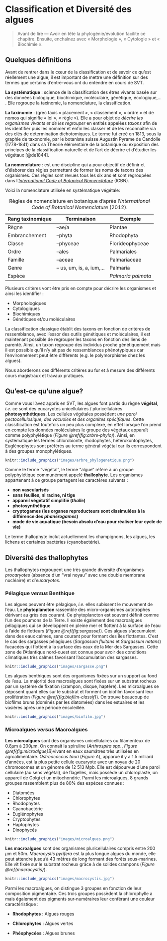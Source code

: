 # Classification et Diversité des algues {#classification}

> Avant de lire — Avoir en tête la phylogénie/évolution facilite ce chapitre. Ensuite, enchaînez avec « Morphologie », « Cytologie » et « Biochimie ».

##  Quelques définitions

Avant de rentrer dans le cœur de la classification et de savoir ce qu'est réellement une algue, il est important de mettre une définition sur des termes que certains d'entre-vous ont du entendre en cours de SVT.

**La systématique** : science de la classification des êtres vivants basée sur des données biologique, biochimique, moléculaire, génétique, écologique,... . Elle regroupe la taxinomie, la nomenclature, la classification.

**La taxinomie** : (grec taxis « placement », « classement », « ordre » et de nomos qui signifie « loi », « règle »). Elle a pour objet de *décrire les organismes vivants et de les regrouper* en entités appelées *taxons* afin de les identifier puis les nommer et enfin les classer et de les reconnaître via des clés de détermination dichotomiques. Le terme fut créé en 1813, sous la graphie de taxonomie, par le botaniste suisse Augustin Pyrame de Candolle (1778-1841) dans sa Théorie élémentaire de la botanique ou exposition des principes de la classification naturelle et de l'art de décrire et d'étudier les végétaux [@de1844].

**La nomenclature** : est une discipline qui a pour objectif de définir et d'élaborer des règles permettant de former les noms de taxons des organismes. Ces règles sont revues tous les six ans et sont regroupées dans l'[*International Code of Botanical Nomenclature*](http://iapt-taxon.org/nomen/main.php) (ICBN).

Voici la nomenclature utilisée en systématique végétale:

Table: Règles de nomenclature en botanique d'après l'*International Code of Botanical Nomenclature* (2012).

| Rang taxinomique | Terminaison               | Exemple           |
|------------------|---------------------------|-------------------|
| Règne            | --ae/a                    | Plantae           |
| Embranchement    | --phyta                   | Rhodophyta        |
| Classe           | --phyceae                 | Florideophyceae   |
| Ordre            | --ales                    | Palmariales       |
| Famille          | --aceae                   | Palmariaceae      |
| Genre            | -- us, um, is, a, ium,... | Palmaria          |
| Espèce           |                           | *Palmaria palmata*|



Plusieurs critères vont être pris en compte pour décrire les organismes et ainsi les identifier :

* Morphologiques
* Cytologiques
* Biochimiques
* Génétiques et/ou moléculaires


La classification classique établit des taxons en fonction de critères de ressemblance, avec l'essor des outils génétiques et moléculaires, il est maintenant possible de regrouper les taxons en fonction des liens de parenté. Ainsi, un taxon regroupe des individus proche génétiquement mais il est possible qu'il n'y ait pas de ressemblances phénotypiques car l'environnement peut être différents (e.g. le polymorphisme chez les algues).

Nous aborderons ces différents critères au fur et à mesure des différents cours magistraux et travaux pratiques.

## Qu'est-ce qu'une algue?

Comme vous l'avez appris en SVT, les algues font partis du règne **végétal**, *i.e.* ce sont des eucaryotes unicellulaires / pluricellulaires **photosynthétiques**. Les cellules végétales possèdent *une paroi pectocellulosique*, *des vacuoles* et *des organites spécifiques*. Cette classification est toutefois un peu plus complexe, en effet lorsque l'on prend en compte les données moléculaires le groupe des végétaux apparaît comme polyphylétique (*Figure \@ref(fig:arbre-phylo)*). Ainsi, en systématique les termes chlorobionte, rhodophytes, hétérokontophytes, Euglénophytes sont préférés au terme général végétal car ils correspondent à des groupes monophylétiques.


```r
knitr::include_graphics("images/arbre_phylogenetique.png")
```


Comme le terme "végétal", le terme "algue" réfère à un groupe polyphylétique communément appelé **thallophyte**. Les organismes appartenant à ce groupe partagent les caractères suivants :

* **non vascularisés**
* **sans feuilles, ni racine, ni tige**
* **appareil végétatif simplifié (*thalle*)**
* **photosynthétique**
* **cryptogames (les organes reproducteurs sont dissimulées à la différence des *phanérogames*)**
* **mode de vie aquatique (besoin absolu d’eau pour réaliser leur cycle de vie)**

Le terme thallophyte inclut actuellement les champignons, les algues, les lichens et certaines bactéries (cyanobactérie).

## Diversité des thallophytes

Les thallophytes regroupent une très grande diversité d'organismes *procaryotes* (absence d'un "vrai noyau" avec une double membrane nucléaire) et d'*eucaryotes*.

### Pélagique *versus* Benthique

Les algues peuvent être pélagique, *i.e.* elles subissent le mouvement de l'eau. Le **phytoplancton** rassemble des micro-organismes autotrophes dérivant au grès des courant. Ce phytoplancton est souvent définit comme l'un des poumons de la Terre. Il existe également des macroalgues pélagiques qui se développent en pleine mer et flottent à la surface de l'eau à l'aide de flotteurs (*Figure \@ref{fig:sargasse}*). Ces algues s’accumulent dans des eaux calmes, sans courant pour formant des îles flottantes. C'est le cas des sargasses pélagiques (*Sargassum fluitans* et *Sargassum natans*) fucacées qui flottent à la surface des eaux de la Mer des Sargasses. Cette zone de l’Atlantique nord-ouest est connue pour avoir des conditions climatiques très calmes favorisant l'accumulation des sargasses.



```r
knitr::include_graphics("images/sargasse.png")
```


Les algues benthiques sont des organismes fixées sur un support au fond de l'eau. La majorité des macroalgues sont fixées sur un substrat rocheux par un système de fixation (crampon, disque, haptère). Les microalgues se déposent quant elles sur le substrat et forment un biofilm favorisant leur prolifération (*Figure \@ref{fig:biofilm-classif}*). On trouve beaucoup de biofilms bruns (dominés par les diatomées) dans les estuaires et les vasières après une période ensoleillée.

```r
knitr::include_graphics("images/biofilm.jpg")
```


### Microalgues *versus* Macroalgues

**Les microalgues** sont des organismes unicellulaires ou filamenteux de 0.8$\mu$m à 200$\mu$m. On connait la spiruline (*Arthrospira spp.*, *Figure \@ref{fig:microalgue}B*)vivant en eaux saumâtres très utilisées en agroalimentaire. *Ostreococcus tauri* (*Figure \ref{microalgue}A*), apparue il y a 1.5 milliard d'années, est la plus petite cellule eucaryote avec un noyau de 20 chromosomes et un génome de 12 513 Mpb. Elle est dépourvue d'une paroi cellulaire (au sens végétal), de flagelles, mais possède un chloroplaste, un appareil de Golgi et un mitochondrie. Parmi les microalgues, 8 grands groupes rassemblent plus de 80% des espèces connues :

* Diatomées
* Chlorophytes
* Rhodophytes
* Cyanobactérie
* Euglénophytes
* Cryptophytes
* Haptophytes
* Dinophycés

```r
knitr::include_graphics("images/microalgues.png")
```
 

**Les macroalgues** sont des organismes pluricellulaires compris entre 200 $\mu$m et 50m. *Macrocystis pyrifera* est la plus longue algues du monde, elle peut attendre jusqu'à 43 mètres de long formant des forêts sous-marines. Elle vit fixée sur le substrat rocheux grâce à de solides crampons (*Figure \@ref{macrocystis}*).

```r
knitr::include_graphics("images/macrocystis.jpg")
```

Parmi les macroalgues, on distingue 3 groupes en fonction de leur composition pigmentaire. Ces trois groupes possèdent la chlorophylle a mais également des pigments sur-numéraires leur conférant une couleur caractéristique :


* **Rhodophytes** : Algues rouges

* **Chlorophytes** : Algues vertes

* **Phéophycées** : Algues brunes